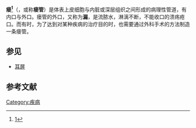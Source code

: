 {{Medical}}
{{Infobox medical condition (new)
|  name           = Fistula Vamsi  
|  Image          = Colocutaneous Fistula.PNG 
|  Caption        = 右側colocutaneous瘘管和相關的皮下氣腫的腹部CT。 
|  Field           = [[普通外科|普通外科]] 
|  pronounce       = {{IPAc-en|uk|ˈ|f|ɪ|s|t|j|ʊ|l|ə}}, {{IPAc-en|us|ˈ|f|ɪ|s|tʃ|ə|l|ə}}, {{IPAc-en|ˈ|f|ɪ|ʃ|tʃ|ə|l|ə}}<ref>''[[OED|OED]]'' 2nd edition, 1989.</ref><ref>[http://www.merriam-webster.com/dictionary/fistula Entry "fistula"] in ''[http://www.merriam-webster.com/ Merriam-Webster Online Dictionary]''.</ref> 
| symptoms        =
| complications   =
| onset           =
| duration        =
| types           = 
| causes          =
| risks           = 
| diagnosis       =
| differential    =
| prevention      =
| treatment       =
| medication      =
| prognosis       =
| frequency       =
| deaths          = 
}}{{Infobox_Disease |
  Name           = 瘘 |
  DiseasesDB     = |
  ICD10          = |
  ICD9           = |
  ICDO           = |
  OMIM           = |
  MedlinePlus    = |
  eMedicineSubj  = |
  eMedicineTopic = |
  MeshID         = D005402 |
}}

'''瘘<ref>[http://www.term.gov.cn/pages/homepage/result2.jsp?id=271971&subid=100017151729&subject=%E8%AF%8A%E6%B3%95&subsys=%E4%B8%AD%E5%8C%BB%E8%8D%AF%E5%AD%A6]{{dead link|date=2018年3月 |bot=InternetArchiveBot |fix-attempted=yes }}</ref>'''（{{lang-la|Fistula}}，或称'''瘘管'''）是体表上皮细胞与内脏或深层组织之间形成的病理性管道，有内口与外口。瘘管的外口，又称为'''漏'''，是流脓水，淋漓不断，不能收口的溃疡疮口。而有时，为了达到对某种疾病的治疗目的时，也需要通过外科手术的方法制造一条瘘管。

== 参见 ==

* [[耳屏|耳屏]]

==参考文献==
{{reflist}}

[[Category:疾病|Category:疾病]]